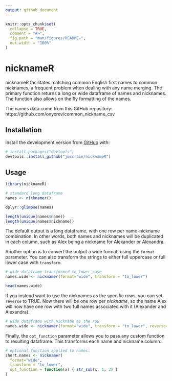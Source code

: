 ```yaml
---
output: github_document
---
```


<!-- README.md is generated from README.Rmd. Please edit that file -->

```r
knitr::opts_chunk$set(
  collapse = TRUE,
  comment = "#>",
  fig.path = "man/figures/README-",
  out.width = "100%"
)
```

# nicknameR

<!-- badges: start -->
<!-- badges: end -->

nicknameR facilitates matching common English first names to common nicknames, a frequent problem when dealing with any name merging. The primary function returns a long or wide dataframe of names and nicknames. The function also allows on the fly formatting of the names.

The names data come from this GitHub repository: https://github.com/onyxrev/common_nickname_csv

## Installation

Install the development version from [GitHub](https://github.com/) with:

``` r
# install.packages("devtools")
devtools::install_github("jmccrain/nicknameR")
```

## Usage



```r
library(nicknameR)

# standard long dataframe
names <- nicknamer()

dplyr::glimpse(names)

length(unique(names$name))
length(unique(names$nickname))
```

The default output is a long dataframe, with one row per name-nickname combination. In other words, both names and nicknames will be duplicated in each column, such as Alex being a nickname for Alexander or Alexandra.

Another option is to convert the output a wide format, using the `format` parameter. You can also transform the strings to either full uppercase or full lower case with `transform`.

```r
# wide dataframe transformed to lower case
names.wide <- nicknamer(format="wide", transform = "to_lower")

head(names.wide)
```

If you instead want to use the nicknames as the specific rows, you can set `reverse` to TRUE. Now there will be one row per *nickname*, so the name Alex will now have one row with two full names associated with it (Alexander and Alexandra). 

```r
# wide dataframe with nickname as the row
names.wide <- nicknamer(format="wide", transform = "to_lower", reverse=T)

```

Finally, the `opt_function` parameter allows you to pass any custom function to resulting dataframe. This transforms each name and nickname column.:


```r
# optional function applied to names:
short.names <- nicknamer(
  format="wide",
  transform = "to_lower",
  opt_function = function(x) { str_sub(x, 1, 3) }
)
```

